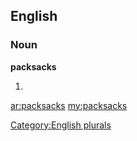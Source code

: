 ==English==

===Noun===
'''packsacks'''

# {{plural of|[[packsack]]}}

[[Category:English plurals]]

[[ar:packsacks]]
[[my:packsacks]]